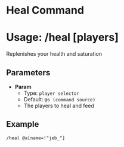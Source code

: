 # Heal Command
# Usage: /heal \[players]
Replenishes your health and saturation

## Parameters
- **Param**
  + Type: `player selector`
  + Default: `@s (command source)`
  + The players to heal and feed

## Example
`/heal @a[name=!"jeb_"]`
